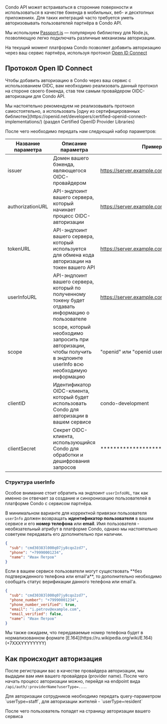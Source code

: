 Condo API может встраиваться в сторонние поверхности и использоваться в качестве бэкенда
в мобильных, веб- и десктопных приложениях.
Для таких интеграций часто требуется уметь авторизовывать пользователей партнёра в Condo API.

Мы используем [Passport.js](https://www.passportjs.org) — популярную библиотеку для Node.js,
позволяющую легко подключать различные механизмы авторизации.

На текущий момент платформа Condo позволяет добавить авторизацию через ваш сервис партнёра, используя протокол [Open ID Connect](https://openid.net/developers/how-connect-works/)


## Протокол Open ID Connect

Чтобы добавить авторизацию в Condo через ваш сервис с использованием OIDC,
вам необходимо реализовать данный протокол на стороне своего бэкенда, став тем самым провайдером OIDC-авторизации для Condo API.

<Alert type='warning'>
Мы настоятельно рекомендуем не реализовывать протокол самостоятельно, а
использовать [одну из сертифицированных библиотек](https://openid.net/developers/certified-openid-connect-implementations/) (раздел Certified OpenID Provider Libraries)
</Alert>

После чего необходимо передать нам следующий набор параметров:

| Название параметра | Описание параметра                                                                                                  | Пример                                    |
|--------------------|---------------------------------------------------------------------------------------------------------------------|-------------------------------------------|
| issuer             | Домен вашего бэкенда, являющегося OIDC-провайдером                                                                  | https://server.example.com                |
| authorizationURL   | API-эндпоинт вашего сервера, который начинает процесс OIDC-авторизации                                              | https://server.example.com/api/oidc/auth  |
| tokenURL           | API-эндпоинт вашего сервера, который используется для обмена кода авторизации на токен вашего API                   | https://server.example.com/api/oidc/token |
| userInfoURL        | API-эндпоинт вашего сервера, который по полученному токену будет отдавать информацию о пользователе                 | https://server.example.com/api/oidc/me    |
| scope              | scope, который необходимо запросить при авторизации, чтобы получить в эндпоинте userInfo всю необходимую информацию | "openid" или "openid user:phone"          |
| clientID           | Идентификатор OIDC-клиента, который будет использовать Condo  для авторизации в вашем сервисе                       | condo-development                         |
| clientSecret       | Секрет OIDC-клиента, использующийся Condo для обработки и дешифрования запросов                                     | ********************************          |                                                                                                | https://localhost:3000/auth/condo/callback |

### Структура userInfo

Особое внимание стоит обратить на эндпоинт `userInfoURL`,
так как именно он отвечает за создание и синхронизацию пользователей в платформе Condo с сервисом партнёра.

В минимальном варианте для корректной привязки пользователя `userInfo` должен возвращать **идентификатор пользователя** в вашем сервисе и его **номер телефона** или **email**.
Имя пользователя - необязательный атрибут в платформе Condo, однако мы настоятельно советуем передавать его дополнительно при наличии.

```json
{
  "sub": "cmd30383l000q07jy8cqo2zd7",
  "phone": "+79990001234",
  "name": "Иван Петров"
}
```

<Alert type='warning'>
Если в вашем сервисе пользователи могут существовать **без подтвержденного телефона или email'а**,
то дополнительно необходимо сообщать статус верификации данного телефона или email'a.
</Alert>

```json
{
  "sub": "cmd30383l000q07jy8cqo2zd7",
  "phone_number": "+79990001234",
  "phone_number_verified": true,
  "email": "i.petrov@example.com",
  "email_verified": false,
  "name": "Иван Петров"
}
```

<Alert type='info'>
Мы также ожидаем, что передаваемые номер телефона будет в нормализованном формате [E.164](https://ru.wikipedia.org/wiki/E.164) (+7XXXYYYYYYYY)
</Alert>

## Как происходит авторизация

После регистрации вас в качестве провайдера авторизации, мы выдадим вам имя вашего провайдера (provider name).
После чего начать процесс авторизации можно, перейдя на endpoint вида `/api/auth/:providerName?userType=...`.

<Alert type='info'>
Для авторизации сотрудников необходимо передать query-параметром `userType=staff`, для авторизации жителей - `userType=resident`
</Alert>

После чего пользователь попадет на страницу авторизации вашего сервиса

